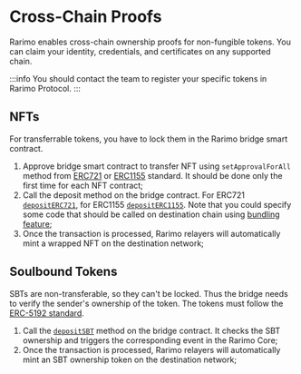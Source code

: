 # Cross-Chain Proofs

Rarimo enables cross-chain ownership proofs for non-fungible tokens. You can claim your identity, credentials, and certificates on any supported chain.

:::info
You should contact the team to register your specific tokens in Rarimo Protocol.
:::

## NFTs

For transferrable tokens, you have to lock them in the Rarimo bridge smart contract.

1. Approve bridge smart contract to transfer NFT using `setApprovalForAll` method from [ERC721](https://github.com/OpenZeppelin/openzeppelin-contracts/blob/master/contracts/token/ERC721/ERC721.sol#L136) or [ERC1155](https://github.com/OpenZeppelin/openzeppelin-contracts/blob/master/contracts/token/ERC1155/ERC1155.sol#L100) standard. It should be done only the first time for each NFT contract;
1. Call the deposit method on the bridge contract. For ERC721 [`depositERC721`](/reference/contracts/bridge/evm#depositerc721), for ERC1155 [`depositERC1155`](/reference/contracts/bridge/evm#depositerc1155). Note that you could specify some code that should be called on destination chain using [bundling feature](../tutorials/bundling);
1. Once the transaction is processed, Rarimo relayers will automatically mint a wrapped NFT on the destination network;

## Soulbound Tokens

SBTs are non-transferable, so they can't be locked. Thus the bridge needs to verify the sender's ownership of the token. The tokens must follow the [ERC-5192 standard](https://eips.ethereum.org/EIPS/eip-5192).

1. Call the [`depositSBT`](/reference/contracts/bridge/evm#depositsbt) method on the bridge contract. It checks the SBT ownership and triggers the corresponding event in the Rarimo Core;
1. Once the transaction is processed, Rarimo relayers will automatically mint an SBT ownership token on the destination network;
